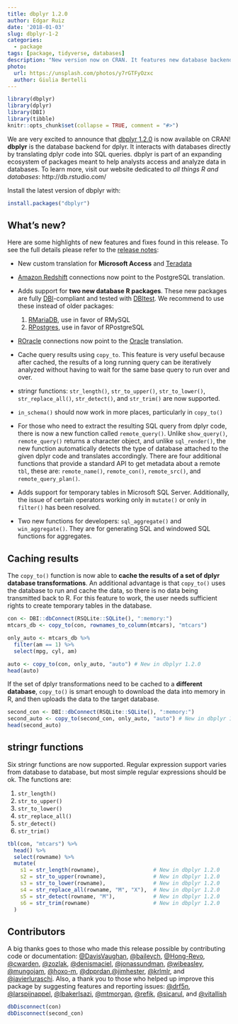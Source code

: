 ```yaml
---
title: dbplyr 1.2.0
author: Edgar Ruiz
date: '2018-01-03'
slug: dbplyr-1-2
categories:
  - package
tags: [package, tidyverse, databases]
description: "New version now on CRAN. It features new database backends, an enhanced copy_to(), and initial stringr support"
photo:
  url: https://unsplash.com/photos/y7rGTFyOzxc
  author: Giulia Bertelli
---
```


```r
library(dbplyr)
library(dplyr)
library(DBI)
library(tibble)
knitr::opts_chunk$set(collapse = TRUE, comment = "#>")
```

We are very excited to announce that [dbplyr 1.2.0](http://dbplyr.tidyverse.org/)  is now available on CRAN!  **dbplyr** is the database backend for dplyr. It interacts with databases directly by translating dplyr code into SQL queries. dbplyr is part of an expanding ecosystem of packages meant to help analysts access and analyze data in databases. To learn more, visit our website dedicated to *all things R and databases*: http://db.rstudio.com/

Install the latest version of dbplyr with:
```r
install.packages("dbplyr")
```

## What's new?

Here are some highlights of new features and fixes found in this release.  To see the full details please refer to the [release notes](https://github.com/tidyverse/dbplyr/blob/master/NEWS.md#dbplyr-120):

- New custom translation for **Microsoft Access** and [Teradata](http://db.rstudio.com/databases/teradata/) 

- [Amazon Redshift](http://db.rstudio.com/databases/redshift/) connections now point to the PostgreSQL translation.

- Adds support for **two new database R packages**.  These new packages are fully [DBI](http://db.rstudio.com/dbi/)-compliant and tested with [DBItest](https://cran.r-project.org/web/packages/DBItest/index.html). We recommend to use these instead of older packages:
    1. [RMariaDB](https://cran.r-project.org/web/packages/RMariaDB/index.html), use in favor of RMySQL
    1. [RPostgres](https://cran.r-project.org/web/packages/RPostgres/index.html), use in favor of RPostgreSQL

- [ROracle](https://cran.r-project.org/web/packages/ROracle/index.html) connections now point to the [Oracle](http://db.rstudio.com/databases/oracle/) translation.
- Cache query results using `copy_to`. This feature is very useful because after cached, the results of a long running query can be iteratively analyzed without having to wait for the same base query to run over and over.

- stringr functions: `str_length()`, `str_to_upper()`, `str_to_lower()`, `str_replace_all()`, `str_detect()`, and  `str_trim()` are now supported.

- `in_schema()` should now work in more places, particularly in `copy_to()` 

- For those who need to extract the resulting SQL query from dplyr code, there is now a new function called `remote_query()`.  Unlike `show_query()`, `remote_query()` returns a character object, and unlike `sql_render()`, the new function automatically detects the type of database attached to the given dplyr code and translates accordingly.  There are four additional functions that provide a standard API to get metadata about a remote `tbl`, these are: `remote_name()`, `remote_con()`, `remote_src()`, and  `remote_query_plan()`.  

- Adds support for temporary tables in Microsoft SQL Server.  Additionally, the issue of certain operators working only in `mutate()` or only in `filter()` has been resolved.

-  Two new functions for developers: `sql_aggregate()` and `win_aggregate()`.  They are for generating SQL and windowed SQL functions for aggregates. 

## Caching results

The `copy_to()` function is now able to **cache the results of a set of dplyr database transformations**.  An additional advantage is that `copy_to()` uses the database to run and cache the data, so there is no data being transmitted back to R. For this feature to work, the user needs sufficient rights to create temporary tables in the database.  

```r
con <- DBI::dbConnect(RSQLite::SQLite(), ":memory:")
mtcars_db <- copy_to(con, rownames_to_column(mtcars), "mtcars")

only_auto <- mtcars_db %>%
  filter(am == 1) %>%
  select(mpg, cyl, am)

auto <- copy_to(con, only_auto, "auto") # New in dbplyr 1.2.0
head(auto)
```

If the set of dplyr transformations need to be cached to a **different database**, `copy_to()` is smart enough to download the data into memory in R, and then uploads the data to the target database. 

```r
second_con <- DBI::dbConnect(RSQLite::SQLite(), ":memory:")
second_auto <- copy_to(second_con, only_auto, "auto") # New in dbplyr 1.2.0
head(second_auto)
```

## stringr functions

Six stringr functions are now supported.  Regular expression support varies from database to database, but most simple regular expressions should be ok.  The functions are:

1. `str_length()` 
2. `str_to_upper()`
3. `str_to_lower()` 
4. `str_replace_all()`
5. `str_detect()`
6. `str_trim()` 

```r
tbl(con, "mtcars") %>%
  head() %>%
  select(rowname) %>%
  mutate(
    s1 = str_length(rowname),                 # New in dbplyr 1.2.0
    s2 = str_to_upper(rowname),               # New in dbplyr 1.2.0
    s3 = str_to_lower(rowname),               # New in dbplyr 1.2.0
    s4 = str_replace_all(rowname, "M", "X"),  # New in dbplyr 1.2.0
    s5 = str_detect(rowname, "M"),            # New in dbplyr 1.2.0
    s6 = str_trim(rowname)                    # New in dbplyr 1.2.0
  )
```

## Contributors

A big thanks goes to those who made this release possible by contributing code or documentation: [\@DavisVaughan](https://github.com/DavisVaughan), [\@baileych](https://github.com/baileych), [\@Hong-Revo](https://github.com/Hong-Revo), [\@cwarden](https://github.com/cwarden), [\@zozlak](https://github.com/zozlak), [\@denismaciel](https://github.com/denismaciel), [\@jonassundman](https://github.com/jonassundman), [\@wibeasley](https://github.com/wibeasley), [\@mungojam](https://github.com/mungojam),  [\@hoxo-m](https://github.com/hoxo-m), [\@dpprdan](https://github.com/dpprdan),[\@jimhester](https://github.com/jimhester),  [\@krlmlr](https://github.com/krlmlr), and [\@javierluraschi](https://github.com/javierluraschi).   Also, a thank you to those who helped up improve this package by suggesting features and reporting issues: [\@drf5n](https://github.com/drf5n), [\@larspijnappel](https://github.com/larspijnappel), [\@lbakerIsazi](https://github.com/lbakerIsazi), [\@mtmorgan](https://github.com/mtmorgan), [\@refik](https://github.com/refik), [\@sicarul](https://github.com/sicarul), and [\@vitallish](https://github.com/vitallish)

 

```r
dbDisconnect(con)
dbDisconnect(second_con)
```
